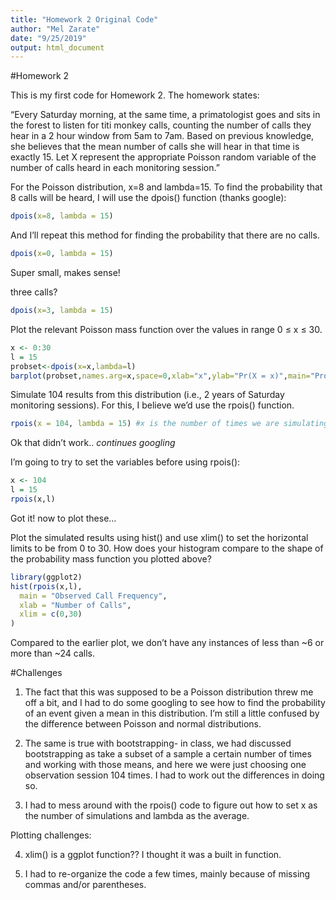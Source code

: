 ```yaml
---
title: "Homework 2 Original Code"
author: "Mel Zarate"
date: "9/25/2019"
output: html_document
---
```

#Homework 2

This is my first code for Homework 2. The homework states: 

"Every Saturday morning, at the same time, a primatologist goes and sits in the forest to listen for titi monkey calls, counting the number of calls they hear in a 2 hour window from 5am to 7am. Based on previous knowledge, she believes that the mean number of calls she will hear in that time is exactly 15. Let X represent the appropriate Poisson random variable of the number of calls heard in each monitoring session."

For the Poisson distribution, x=8 and lambda=15. To find the probability that 8 calls will be heard, I will use the dpois() function (thanks google): 

```r
dpois(x=8, lambda = 15)
```

And I'll repeat this method for finding the probability that there are no calls. 

```r
dpois(x=0, lambda = 15)
```
Super small, makes sense! 


three calls? 
```r
dpois(x=3, lambda = 15)
```

Plot the relevant Poisson mass function over the values in range 0 ≤ x ≤ 30.

```r
x <- 0:30
l = 15
probset<-dpois(x=x,lambda=l)
barplot(probset,names.arg=x,space=0,xlab="x",ylab="Pr(X = x)",main="Probability Mass Function")
```

Simulate 104 results from this distribution (i.e., 2 years of Saturday monitoring sessions). For this, I believe we'd use the rpois() function. 

```r
rpois(x = 104, lambda = 15) #x is the number of times we are simulating it, lambda, again is the assumed average
```
Ok that didn't work.. *continues googling*

I'm going to try to set the variables before using rpois():

```r
x <- 104
l = 15
rpois(x,l)
```
Got it! now to plot these...

Plot the simulated results using hist() and use xlim() to set the horizontal limits to be from 0 to 30. How does your histogram compare to the shape of the probability mass function you plotted above?

```r
library(ggplot2)
hist(rpois(x,l), 
  main = "Observed Call Frequency",
  xlab = "Number of Calls",
  xlim = c(0,30)
)
```
Compared to the earlier plot, we don't have any instances of less than ~6 or more than ~24 calls. 

#Challenges

1. The fact that this was supposed to be a Poisson distribution threw me off a bit, and I had to do some googling to see how to find the probability of an event given a mean in this distribution. I'm still a little confused by the difference between Poisson and normal distributions. 

2. The same is true with bootstrapping- in class, we had discussed bootstrapping as take a subset of a sample a certain number of times and working with those means, and here we were just choosing one observation session 104 times. I had to work out the differences in doing so. 

3. I had to mess around with the rpois() code to figure out how to set x as the number of simulations and lambda as the average.  

Plotting challenges: 

4. xlim() is a ggplot function?? I thought it was a built in function. 

5. I had to re-organize the code a few times, mainly because of missing commas and/or parentheses. 

